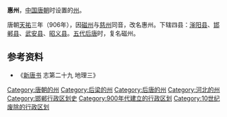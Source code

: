 '''惠州'''，[[中国|中国]][[唐朝|唐朝]]时设置的[[州|州]]。

唐朝[[天祐_(唐朝)|天祐]]三年（906年），因[[磁州|磁州]]与[[慈州_(唐朝)|慈州]]同音，改名惠州。下辖四县：[[滏阳县|滏阳县]]、[[邯郸县|邯郸县]]、[[武安县_(西汉)|武安县]]、[[昭义县|昭义县]]。[[五代|五代]][[后唐|后唐]]时，复名磁州。

== 参考资料 ==
*《[[新唐书|新唐书]] 志第二十九 地理三》

{{五代行政區劃|nocat}}
{{河北行政区划小作品}}
{{DEFAULTSORT:H}}
[[Category:唐朝的州|Category:唐朝的州]]
[[Category:后梁的州|Category:后梁的州]]
[[Category:后唐的州|Category:后唐的州]]
[[Category:河北的州|Category:河北的州]]
[[Category:邯郸行政区划史|Category:邯郸行政区划史]]
[[Category:900年代建立的行政区划|Category:900年代建立的行政区划]]
[[Category:10世纪废除的行政区划|Category:10世纪废除的行政区划]]